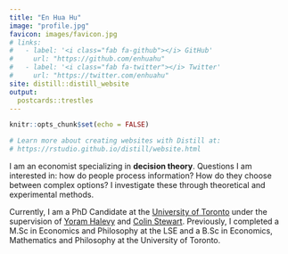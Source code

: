 ```yaml
---
title: "En Hua Hu"
image: "profile.jpg"
favicon: images/favicon.jpg
# links:
#   - label: '<i class="fab fa-github"></i> GitHub'
#     url: "https://github.com/enhuahu"
#   - label: '<i class="fab fa-twitter"></i> Twitter'
#     url: "https://twitter.com/enhuahu"
site: distill::distill_website
output:
  postcards::trestles
---
```


```r
knitr::opts_chunk$set(echo = FALSE)

# Learn more about creating websites with Distill at:
# https://rstudio.github.io/distill/website.html

```

I am an economist specializing in **decision theory**. Questions I am interested in: how do people process information? How do they choose between complex options? I investigate these through theoretical and experimental methods. 

Currently, I am a PhD Candidate at the  [University of Toronto](https://www.economics.utoronto.ca/index.php/index/index) under the supervision of [Yoram Halevy](https://yoram-halevy.faculty.economics.utoronto.ca/) and [Colin Stewart](http://individual.utoronto.ca/colinstewart/). Previously, I completed a M.Sc in Economics and Philosophy at the LSE and a B.Sc in Economics, Mathematics and Philosophy at the University of Toronto.


